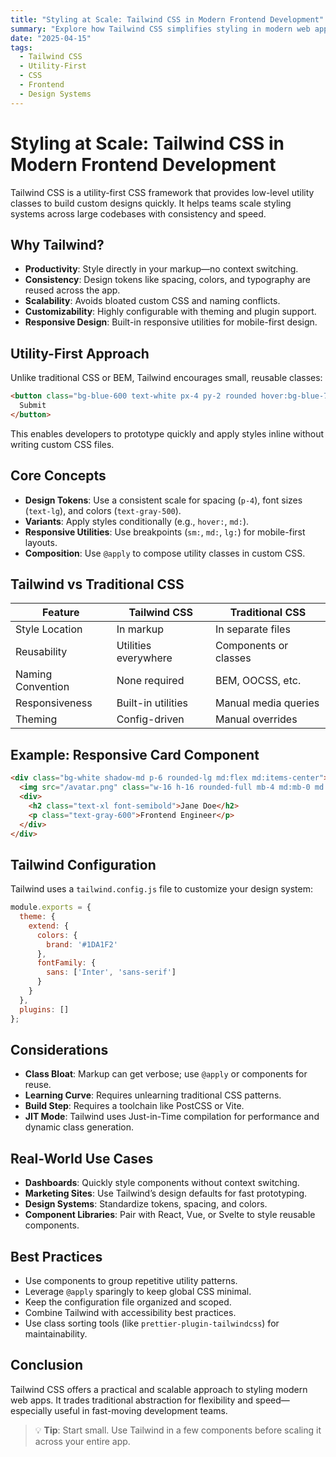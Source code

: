 ```yaml
---
title: "Styling at Scale: Tailwind CSS in Modern Frontend Development"
summary: "Explore how Tailwind CSS simplifies styling in modern web apps, best practices for scalability, and real-world use cases."
date: "2025-04-15"
tags:
  - Tailwind CSS
  - Utility-First
  - CSS
  - Frontend
  - Design Systems
---
```


# Styling at Scale: Tailwind CSS in Modern Frontend Development

Tailwind CSS is a utility-first CSS framework that provides low-level utility classes to build custom designs quickly. It helps teams scale styling systems across large codebases with consistency and speed.

## Why Tailwind?

- **Productivity**: Style directly in your markup—no context switching.
- **Consistency**: Design tokens like spacing, colors, and typography are reused across the app.
- **Scalability**: Avoids bloated custom CSS and naming conflicts.
- **Customizability**: Highly configurable with theming and plugin support.
- **Responsive Design**: Built-in responsive utilities for mobile-first design.

## Utility-First Approach

Unlike traditional CSS or BEM, Tailwind encourages small, reusable classes:

```html
<button class="bg-blue-600 text-white px-4 py-2 rounded hover:bg-blue-700">
  Submit
</button>
```

This enables developers to prototype quickly and apply styles inline without writing custom CSS files.

## Core Concepts

- **Design Tokens**: Use a consistent scale for spacing (`p-4`), font sizes (`text-lg`), and colors (`text-gray-500`).
- **Variants**: Apply styles conditionally (e.g., `hover:`, `md:`).
- **Responsive Utilities**: Use breakpoints (`sm:`, `md:`, `lg:`) for mobile-first layouts.
- **Composition**: Use `@apply` to compose utility classes in custom CSS.

## Tailwind vs Traditional CSS

| Feature           | Tailwind CSS         | Traditional CSS       |
|-------------------|----------------------|-----------------------|
| Style Location    | In markup            | In separate files     |
| Reusability       | Utilities everywhere | Components or classes |
| Naming Convention | None required        | BEM, OOCSS, etc.      |
| Responsiveness    | Built-in utilities   | Manual media queries  |
| Theming           | Config-driven        | Manual overrides      |

## Example: Responsive Card Component

```html
<div class="bg-white shadow-md p-6 rounded-lg md:flex md:items-center">
  <img src="/avatar.png" class="w-16 h-16 rounded-full mb-4 md:mb-0 md:mr-6" />
  <div>
    <h2 class="text-xl font-semibold">Jane Doe</h2>
    <p class="text-gray-600">Frontend Engineer</p>
  </div>
</div>
```

## Tailwind Configuration

Tailwind uses a `tailwind.config.js` file to customize your design system:

```js
module.exports = {
  theme: {
    extend: {
      colors: {
        brand: '#1DA1F2'
      },
      fontFamily: {
        sans: ['Inter', 'sans-serif']
      }
    }
  },
  plugins: []
};
```

## Considerations

- **Class Bloat**: Markup can get verbose; use `@apply` or components for reuse.
- **Learning Curve**: Requires unlearning traditional CSS patterns.
- **Build Step**: Requires a toolchain like PostCSS or Vite.
- **JIT Mode**: Tailwind uses Just-in-Time compilation for performance and dynamic class generation.

## Real-World Use Cases

- **Dashboards**: Quickly style components without context switching.
- **Marketing Sites**: Use Tailwind’s design defaults for fast prototyping.
- **Design Systems**: Standardize tokens, spacing, and colors.
- **Component Libraries**: Pair with React, Vue, or Svelte to style reusable components.

## Best Practices

- Use components to group repetitive utility patterns.
- Leverage `@apply` sparingly to keep global CSS minimal.
- Keep the configuration file organized and scoped.
- Combine Tailwind with accessibility best practices.
- Use class sorting tools (like `prettier-plugin-tailwindcss`) for maintainability.

## Conclusion

Tailwind CSS offers a practical and scalable approach to styling modern web apps. It trades traditional abstraction for flexibility and speed—especially useful in fast-moving development teams.

> 💡 **Tip**: Start small. Use Tailwind in a few components before scaling it across your entire app.
